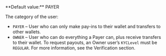   
<ParamField body="UserCategory" type="string" required>   
**Default value:** PAYER

The category of the user:  
- `PAYER` – User who can only make pay-ins to their wallet and transfers to other wallets.  
- `OWNER` – User who can do everything a Payer can, plus receive transfers to their wallet. To request payouts, an Owner user’s `KYCLevel` must be `REGULAR`. For more information, see the Verification section.  
</ParamField>